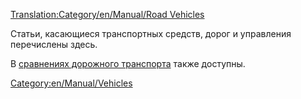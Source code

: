 [[Translation:Category/en/Manual/Road Vehicles]]

Статьи, касающиеся транспортных средств, дорог и управления  перечислены здесь.
{{en/Автотранспорт}}

В [[ru/Manual/Base Set/Road Vehicles/Сравнение дорожного транспорта|cравнениях дорожного транспорта]] также доступны.

[[Category:en/Manual/Vehicles]]
